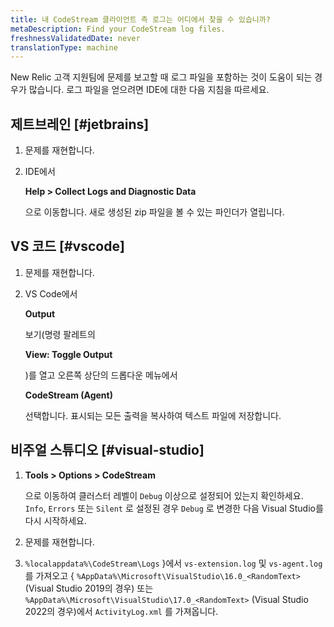 ```yaml
---
title: 내 CodeStream 클라이언트 측 로그는 어디에서 찾을 수 있습니까?
metaDescription: Find your CodeStream log files.
freshnessValidatedDate: never
translationType: machine
---
```


New Relic 고객 지원팀에 문제를 보고할 때 로그 파일을 포함하는 것이 도움이 되는 경우가 많습니다. 로그 파일을 얻으려면 IDE에 대한 다음 지침을 따르세요.

## 제트브레인 [#jetbrains]

1. 문제를 재현합니다.

2. IDE에서

   <DNT>**Help > Collect Logs and Diagnostic Data**</DNT>

   으로 이동합니다. 새로 생성된 zip 파일을 볼 수 있는 파인더가 열립니다.

## VS 코드 [#vscode]

1. 문제를 재현합니다.

2. VS Code에서

   <DNT>**Output**</DNT>

   보기(명령 팔레트의

   <DNT>**View: Toggle Output**</DNT>

   )를 열고 오른쪽 상단의 드롭다운 메뉴에서

   <DNT>**CodeStream (Agent)**</DNT>

   선택합니다. 표시되는 모든 출력을 복사하여 텍스트 파일에 저장합니다.

## 비주얼 스튜디오 [#visual-studio]

1. <DNT>**Tools > Options > CodeStream**</DNT>

   으로 이동하여 클러스터 레벨이 `Debug` 이상으로 설정되어 있는지 확인하세요. `Info`, `Errors` 또는 `Silent` 로 설정된 경우 `Debug` 로 변경한 다음 Visual Studio를 다시 시작하세요.

2. 문제를 재현합니다.

3. `%localappdata%\CodeStream\Logs` }에서 `vs-extension.log` 및 `vs-agent.log` 를 가져오고 &#x7B; `%AppData%\Microsoft\VisualStudio\16.0_<RandomText>` (Visual Studio 2019의 경우) 또는 `%AppData%\Microsoft\VisualStudio\17.0_<RandomText>` (Visual Studio 2022의 경우)에서 `ActivityLog.xml` 를 가져옵니다.